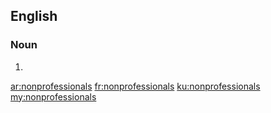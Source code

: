 {{also|non-professionals}}
==English==

===Noun===
{{head|en|noun plural form}}

# {{plural of|nonprofessional|lang=en}}

[[ar:nonprofessionals]]
[[fr:nonprofessionals]]
[[ku:nonprofessionals]]
[[my:nonprofessionals]]